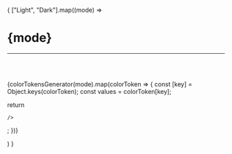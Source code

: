 
<Meta title="Tokens/Colors" />

{
["Light", "Dark"].map((mode) => <div key={nanoid()}>

<h1>{mode}</h1>
<hr />
<br />
<br />

{colorTokensGenerator(mode).map(colorToken => {
const [key] = Object.keys(colorToken);
const values = colorToken[key];

return <div key={nanoid()}>

<ColorPalette >
    <ColorItem
    title={capitalize(key)}
    colors={{...values}}
    style={{color: key}}

    />

</ColorPalette></div>;
})}
</div>)
}
